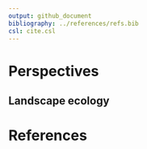 ```yaml
---
output: github_document
bibliography: ../references/refs.bib
csl: cite.csl
---
```


# Perspectives
## Landscape ecology


# References


